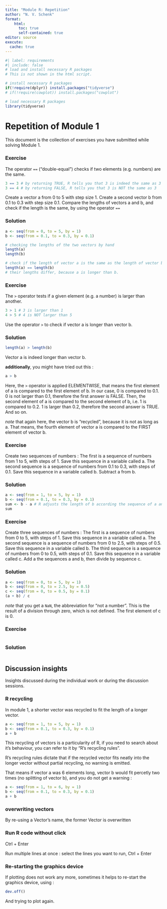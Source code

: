 ```yaml
---
title: "Module R: Repetition"
author: "N. V. Schenk"
format: 
    html:
      toc: true
      self-contained: true
editor: source
execute: 
  cache: true
---
```


```r
#| label: requirements
#| include: false
# load and install necessary R packages
# This is not shown in the html script.

# install necessary R packages
if(!require(dplyr)) install.packages("tidyverse")
# if(!require(cowplot)) install.packages("cowplot")

# load necessary R packages
library(tidyverse)
```

# Repetition of Module 1

This document is the collection of exercises you have submitted while solving Module 1.


::: {.panel-tabset}

### Exercise

The operator `==` ("double-equal") checks if two elements (e.g. numbers) are the same.
```r
3 == 3 # by returning TRUE, R tells you that 3 is indeed the same as 3
3 == 4 # by returning FALSE, R tells you that 3 is NOT the same as 3
```

Create a vector a from 0 to 5 with step size 1. Create a second vector b from 0.1 to 0.3 with step size 0.1. Compare the lengths of vectors a and b, and check if the length is the same, by using the operator `==`


### Solution

```r
a <- seq(from = 0, to = 5, by = 1)
b <- seq(from = 0.1, to = 0.3, by = 0.1)

# checking the lengths of the two vectors by hand
length(a)
length(b)

# check if the length of vector a is the same as the length of vector b
length(a) == length(b)
# their lengths differ, because a is longer than b.
```

:::



::: {.panel-tabset}

### Exercise

The `>` operator tests if a given element (e.g. a number) is larger than another.

```r
3 > 1 # 3 is larger than 1
4 > 5 # 4 is NOT larger than 5
```

Use the operator `>` to check if vector a is longer than vector b.

### Solution

```r
length(a) > length(b)
```
Vector a is indeed longer than vector b.

**additionally**, you might have tried out this : 
```r
a > b
```
Here, the `>` operator is applied ELEMENTWISE, that means the first element of a is compared to the first element of b. In our case, 0 is compared to 0.1. 0 is not larger than 0.1, therefore the first answer is FALSE. Then, the second element of a is compared to the second element of b, i.e. 1 is compared to 0.2. 1 is larger than 0.2, therefore the second answer is TRUE. And so on.

*note* that again here, the vector b is "recycled", because it is not as long as a. That means, the fourth element of vector a is compared to the FIRST element of vector b.

:::



::: {.panel-tabset}

### Exercise

Create two sequences of numbers : The first is a sequence of numbers from 1 to 5, with steps of 1. Save this sequence in a variable called a. The second sequence is a sequence of numbers from 0.1 to 0.3, with steps of 0.1. Save this sequence in a variable called b. Subtract a from b.

### Solution

```r
a <- seq(from = 1, to = 5, by = 1)
b <- seq(from = 0.1, to = 0.3, by = 0.1)
sum <- b - a # R adjusts the length of b according the sequence of a and subtracts the values correspondingly from each sequence.
sum
```

:::


::: {.panel-tabset}

### Exercise

Create three sequences of numbers : The first is a sequence of numbers from 0 to 5, with steps of 1. Save this sequence in a variable called a. The second sequence is a sequence of numbers from 0 to 2.5, with steps of 0.5. Save this sequence in a variable called b. The third sequence is a sequence of numbers from 0 to 0.5, with steps of 0.1. Save this sequence in a variable called c.
Add a the sequences a and b, then divide by sequence c.


### Solution

```r
a <- seq(from = 0, to = 5, by = 1)
b <- seq(from = 0, to = 2.5, by = 0.5)
c <- seq(from = 0, to = 0.5, by = 0.1)
(a + b) / c
```
*note* that you get a `NaN`, the abbreviation for "not a number". This is the result of a division through zero, which is not defined. The first element of c is 0. 

:::


::: {.panel-tabset}

### Exercise

```r

```

### Solution

```r

```

:::


## Discussion insights

Insights discussed during the individual work or during the discussion sessions.

### R recycling

In module 1, a shorter vector was recycled to fit the length of a longer vector.
```r
a <- seq(from = 1, to = 5, by = 1)
b <- seq(from = 0.1, to = 0.3, by = 0.1)
a + b
```

This recycling of vectors is a particularity of R, if you need to search about it's behaviour, you can refer to it by "R's recycling rules". 

R's recycling rules dictate that if the recycled vector fits neatly into the longer vector without partial recycling, no warning is emitted.

That means if vector a was 6 elements long, vector b would fit percetly two times (no splitting of vector b), and you do not get a warning : 
```r
a <- seq(from = 1, to = 6, by = 1)
b <- seq(from = 0.1, to = 0.3, by = 0.1)
a + b
```


### overwriting vectors

By re-using a Vector's name, the former Vector is overwritten

### Run R code without click

Ctrl + Enter

Run multiple lines at once : select the lines you want to run, Ctrl + Enter


### Re-starting the graphics device

If plotting does not work any more, sometimes it helps to re-start the graphics device, using : 
```r
dev.off()
```
And trying to plot again.


